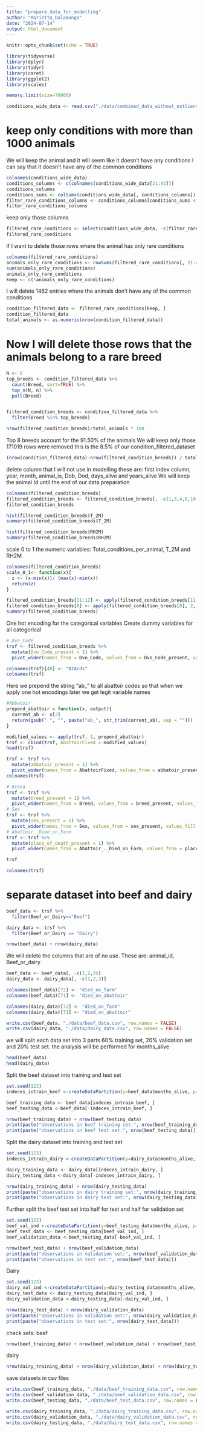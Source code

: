 ```yaml
---
title: "prepare_data_for_modelling"
author: "Marietta_Dalamanga"
date: "2024-07-14"
output: html_document
---
```


```r
knitr::opts_chunk$set(echo = TRUE)
```


```r
library(tidyverse)
library(dplyr)
library(tidyr)
library(caret)
library(ggplot2)
library(scales)
```

```r
memory.limit(size=70000)
```

```r
conditions_wide_data <- read.csv("./data/combined_data_without_outliers.csv")
```

# keep only conditions with more than 1000 animals
We will keep the animal and it will seem like it doesn't have any conditions I can say that it doesn't have any of the common conditions
```r
colnames(conditions_wide_data)
conditions_columns <- c(colnames(conditions_wide_data[21:93]))
conditions_columns
conditions_sums <- colSums(conditions_wide_data[, conditions_columns])
filter_rare_conditions_columns <- conditions_columns[conditions_sums < 1000]
filter_rare_conditions_columns

```
keep only those columns

```r
filtered_rare_conditions <- select(conditions_wide_data, -c(filter_rare_conditions_columns))
filtered_rare_conditions
```

If I want to delete those rows where the animal has only rare conditions
```r
colnames(filtered_rare_conditions)
animals_only_rare_conditions <- rowSums(filtered_rare_conditions[, 21:48]) ==0
sum(animals_only_rare_conditions)
animals_only_rare_conditions
keep <- c(!animals_only_rare_conditions)
```
I will delete 1462 entries where the animals don't have any of the common conditions

```r
condition_filtered_data <- filtered_rare_conditions[keep, ]
condition_filtered_data
total_animals <- as.numeric(nrow(condition_filtered_data))
```

# Now I will delete those rows that the animals belong to a rare breed 

```r
N <- 8
top_breeds <- condition_filtered_data %>%
  count(Breed, sort=TRUE) %>%
  top_n(N, n) %>%
  pull(Breed)


filtered_condition_breeds <- condition_filtered_data %>%
  filter(Breed %in% top_breeds)

nrow(filtered_condition_breeds)/total_animals * 100
```
Top 8 breeds account for the 91.50% of the animals
We will keep only those
171019 rows were removed this is the 8.5% of our condition_filtered_dataset
```r
(nrow(condition_filtered_data)-nrow(filtered_condition_breeds)) / total_animals *100
```

delete column that I will not use in modelling
these are: first index column, year, month, animal_is, Dob, Dod, days_alive and years_alive
We will keep the animal Id until the end of our data preparation
```r
colnames(filtered_condition_breeds)
filtered_condition_breeds <- filtered_condition_breeds[, -c(1,3,4,6,10,11,16,18)]
filtered_condition_breeds
```



```r
hist(filtered_condition_breeds$T_2M)
summary(filtered_condition_breeds$T_2M)

```


```r
hist(filtered_condition_breeds$RH2M)
summary(filtered_condition_breeds$RH2M)
```



scale 0 to 1 the numeric variables: Total_conditions_per_animal, T_2M and RH2M
```r
colnames(filtered_condition_breeds)
scale_0_1<- function(x){
  z <- (x-min(x))/ (max(x)-min(x))
  return(z)
}

filtered_condition_breeds[11:12] <- apply(filtered_condition_breeds[11:12], 2, scale_0_1)
filtered_condition_breeds[8] <- apply(filtered_condition_breeds[8], 2, scale_0_1)
summary(filtered_condition_breeds)

```

One hot encoding for the categorical variables
Create dummy variables for all categorical
```r
# Dvo_Code
trsf <- filtered_condition_breeds %>%
  mutate(Dvo_Code_present = 1) %>%
  pivot_wider(names_from = Dvo_Code, values_from = Dvo_Code_present, values_fill = list(Dvo_Code_present = 0))

colnames(trsf)[48] <- "NtArds"
colnames(trsf)
```

Here we prepend the string "ab_" to all abattoir codes so that when we apply one hot encodings later we get legit variable names
```r
#Abbatoir
prepend_abattoir = function(x, output){
  current_ab <- x[2]
  return(gsub(" ", "", paste("ab_", str_trim(current_ab), sep = "")))
}

modified_values <- apply(trsf, 1, prepend_abattoir)
trsf <- cbind(trsf, AbattoirFixed = modified_values)
head(trsf)
```

```r
trsf <- trsf %>%
  mutate(abbatoir_present = 1) %>%
  pivot_wider(names_from = AbattoirFixed, values_from = abbatoir_present, values_fill = list(abbatoir_present = 0))
colnames(trsf)
```

```r
# Breed
trsf <- trsf %>%
  mutate(breed_present = 1) %>%
  pivot_wider(names_from = Breed, values_from = breed_present, values_fill = list(breed_present = 0))
# Sex
trsf <- trsf %>%
  mutate(sex_present = 1) %>%
  pivot_wider(names_from = Sex, values_from = sex_present, values_fill = list(sex_present = 0))
# Abattoir_.Died_on_Farm
trsf <- trsf %>%
  mutate(place_of_death_present = 1) %>%
  pivot_wider(names_from = Abattoir_._Died_on_Farm, values_from = place_of_death_present, values_fill = list(place_of_death_present = 0))

trsf

```


```r
colnames(trsf)
```


# separate dataset into beef and dairy
```r
beef_data <- trsf %>%
  filter(Beef_or_Dairy=="Beef")

dairy_data <- trsf %>%
  filter(Beef_or_Dairy == "Dairy")
```

```r
nrow(beef_data) + nrow(dairy_data)

```

We will delete the columns that are of no use. These are: animal_id, Beef_or_dairy
```r

beef_data <- beef_data[, -c(1,2,3)]
dairy_data <- dairy_data[, -c(1,2,3)]
```

```r
colnames(beef_data)[72] <- "died_on_farm" 
colnames(beef_data)[71] <- "died_on_abattoir" 
```

```r
colnames(dairy_data)[72] <- "died_on_farm" 
colnames(dairy_data)[71] <- "died_on_abattoir" 
```

```r
write.csv(beef_data, "./data/beef_data.csv", row.names = FALSE)
write.csv(dairy_data, "./data/dairy_data.csv", row.names = FALSE)
```


we will split each data set into 3 parts 60% training set, 20% validation set and 20% test set.
the analysis will be performed for months_alive

```r
head(beef_data)
head(dairy_data)
```


Split the beef dataset into training and test set
```r
set.seed(123)
indeces_intrain_beef <-createDataPartition(y=beef_data$months_alive, p=0.6, list=FALSE)

beef_training_data <- beef_data[indeces_intrain_beef, ]
beef_testing_data <-beef_data[-indeces_intrain_beef, ]

nrow(beef_training_data) + nrow(beef_testing_data)
print(paste("observations in beef training set:", nrow(beef_training_data)))
print(paste("observations in beef test set:", nrow(beef_testing_data)))
```

Split the dairy dataset into training and test set
```r

set.seed(123)
indeces_intrain_dairy <-createDataPartition(y=dairy_data$months_alive, p=0.6, list=FALSE)

dairy_training_data <- dairy_data[indeces_intrain_dairy, ]
dairy_testing_data <-dairy_data[-indeces_intrain_dairy, ]

nrow(dairy_training_data) + nrow(dairy_testing_data)
print(paste("observations in dairy training set:", nrow(dairy_training_data)))
print(paste("observations in dairy test set:", nrow(dairy_testing_data)))

```


Further split the beef test set into half for test and half for validation set

```r
set.seed(123)
beef_val_ind <-createDataPartition(y=beef_testing_data$months_alive, p=0.5, list=FALSE)
beef_test_data <- beef_testing_data[beef_val_ind, ]
beef_validation_data <-beef_testing_data[-beef_val_ind, ]

nrow(beef_test_data) + nrow(beef_validation_data)
print(paste("observations in validation set:", nrow(beef_validation_data)))
print(paste("observations in test set:", nrow(beef_test_data)))
```

Dairy
```r
set.seed(123)
dairy_val_ind <-createDataPartition(y=dairy_testing_data$months_alive, p=0.5, list=FALSE)
dairy_test_data <- dairy_testing_data[dairy_val_ind, ]
dairy_validation_data <-dairy_testing_data[-dairy_val_ind, ]

nrow(dairy_test_data) + nrow(dairy_validation_data)
print(paste("observations in validation set:", nrow(dairy_validation_data)))
print(paste("observations in test set:", nrow(dairy_test_data)))
```



check sets:
beef
```r
nrow(beef_training_data) + nrow(beef_validation_data) + nrow(beef_test_data)

```

dairy
```r
nrow(dairy_training_data) + nrow(dairy_validation_data) + nrow(dairy_test_data)

```

save datasets in csv files
```r
write.csv(beef_training_data, "./data/beef_training_data.csv", row.names = FALSE)
write.csv(beef_validation_data, "./data/beef_validation_data.csv", row.names = FALSE)
write.csv(beef_testing_data, "./data/beef_test_data.csv", row.names = FALSE)
```


```r
write.csv(dairy_training_data, "./data/dairy_training_data.csv", row.names = FALSE)
write.csv(dairy_validation_data, "./data/dairy_validation_data.csv", row.names = FALSE)
write.csv(dairy_testing_data, "./data/dairy_test_data.csv", row.names = FALSE)
```

